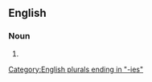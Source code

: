==English==

===Noun===
{{head|en|noun plural form}}

# {{plural of|pregnancy|lang=en}}

[[Category:English plurals ending in "-ies"]]